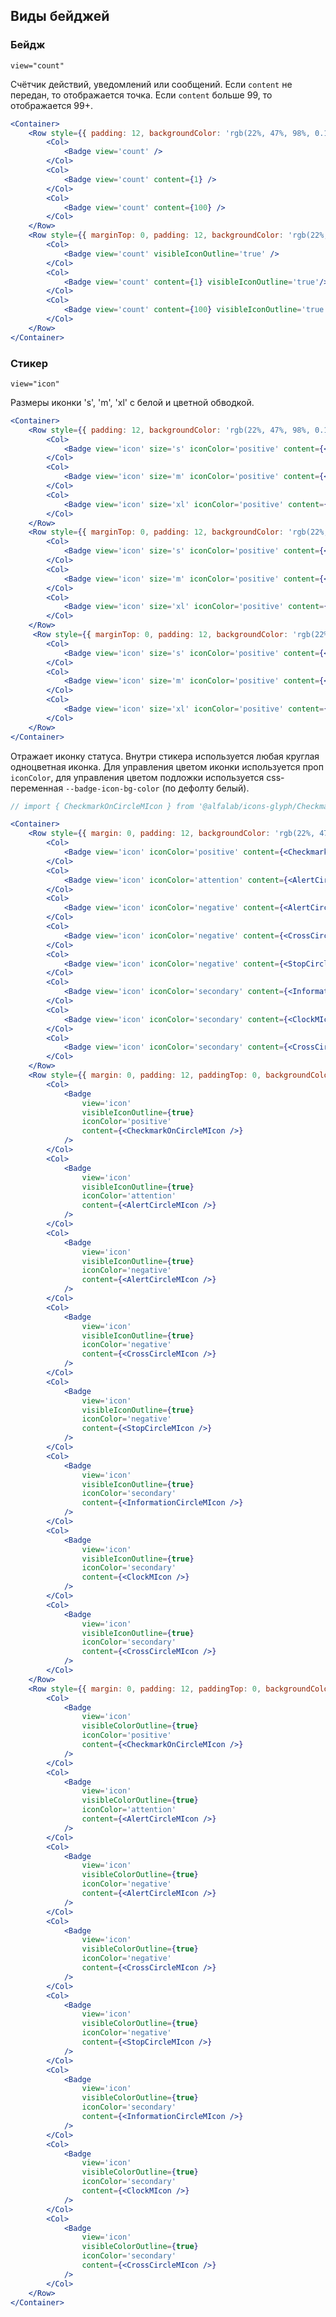 ## Виды бейджей

### Бейдж

`view="count"`

Счётчик действий, уведомлений или сообщений. Если `content` не передан, то отображается точка.
Если `content` больше 99, то отображается 99+.

```jsx live
<Container>
    <Row style={{ padding: 12, backgroundColor: 'rgb(22%, 47%, 98%, 0.1)', borderRadius: '16px 16px 0 0 ' }}>
        <Col>
            <Badge view='count' />
        </Col>
        <Col>
            <Badge view='count' content={1} />
        </Col>
        <Col>
            <Badge view='count' content={100} />
        </Col>
    </Row>
    <Row style={{ marginTop: 0, padding: 12, backgroundColor: 'rgb(22%, 47%, 98%, 0.1)', borderRadius: '0 0 16px 16px'}}>
        <Col>
            <Badge view='count' visibleIconOutline='true' />
        </Col>
        <Col>
            <Badge view='count' content={1} visibleIconOutline='true'/>
        </Col>
        <Col>
            <Badge view='count' content={100} visibleIconOutline='true'/>
        </Col>
    </Row>
</Container>
```

### Стикер

`view="icon"`

Размеры иконки 's', 'm', 'xl' с белой и цветной обводкой.

```jsx live
<Container>
    <Row style={{ padding: 12, backgroundColor: 'rgb(22%, 47%, 98%, 0.1)', borderRadius: '16px 16px 0 0 '  }}>
        <Col>
            <Badge view='icon' size='s' iconColor='positive' content={<CheckmarkOnCircleMIcon />} />
        </Col>
        <Col>
            <Badge view='icon' size='m' iconColor='positive' content={<CheckmarkOnCircleMIcon />} />
        </Col>
        <Col>
            <Badge view='icon' size='xl' iconColor='positive' content={<CheckmarkOnCircleMIcon />} />
        </Col>
    </Row>
    <Row style={{ marginTop: 0, padding: 12, backgroundColor: 'rgb(22%, 47%, 98%, 0.1)' }}>
        <Col>
            <Badge view='icon' size='s' iconColor='positive' content={<CheckmarkOnCircleMIcon />} visibleIconOutline='true' />
        </Col>
        <Col>
            <Badge view='icon' size='m' iconColor='positive' content={<CheckmarkOnCircleMIcon />} visibleIconOutline='true'/>
        </Col>
        <Col>
            <Badge view='icon' size='xl' iconColor='positive' content={<CheckmarkOnCircleMIcon />} visibleIconOutline='true'/>
        </Col>
    </Row>
     <Row style={{ marginTop: 0, padding: 12, backgroundColor: 'rgb(22%, 47%, 98%, 0.1)', borderRadius: '0 0 16px 16px '  }}>
        <Col>
            <Badge view='icon' size='s' iconColor='positive' content={<CheckmarkOnCircleMIcon />} visibleColorOutline='true' />
        </Col>
        <Col>
            <Badge view='icon' size='m' iconColor='positive' content={<CheckmarkOnCircleMIcon />} visibleColorOutline='true'/>
        </Col>
        <Col>
            <Badge view='icon' size='xl' iconColor='positive' content={<CheckmarkOnCircleMIcon />} visibleColorOutline='true'/>
        </Col>
    </Row>
</Container>
```

Отражает иконку статуса. Внутри стикера используется любая круглая одноцветная иконка.
Для управления цветом иконки используется проп `iconColor`, для управления цветом подложки используется css-переменная
`--badge-icon-bg-color` (по дефолту белый).

```jsx live
// import { CheckmarkOnCircleMIcon } from '@alfalab/icons-glyph/CheckmarkOnCircleMIcon';

<Container>
    <Row style={{ margin: 0, padding: 12, backgroundColor: 'rgb(22%, 47%, 98%, 0.1)', borderRadius: '16px 16px 0 0 ' }}>
        <Col>
            <Badge view='icon' iconColor='positive' content={<CheckmarkOnCircleMIcon />} />
        </Col>
        <Col>
            <Badge view='icon' iconColor='attention' content={<AlertCircleMIcon />} />
        </Col>
        <Col>
            <Badge view='icon' iconColor='negative' content={<AlertCircleMIcon />} />
        </Col>
        <Col>
            <Badge view='icon' iconColor='negative' content={<CrossCircleMIcon />} />
        </Col>
        <Col>
            <Badge view='icon' iconColor='negative' content={<StopCircleMIcon />} />
        </Col>
        <Col>
            <Badge view='icon' iconColor='secondary' content={<InformationCircleMIcon />} />
        </Col>
        <Col>
            <Badge view='icon' iconColor='secondary' content={<ClockMIcon />} />
        </Col>
        <Col>
            <Badge view='icon' iconColor='secondary' content={<CrossCircleMIcon />} />
        </Col>
    </Row>
    <Row style={{ margin: 0, padding: 12, paddingTop: 0, backgroundColor: 'rgb(22%, 47%, 98%, 0.1)' }}>
        <Col>
            <Badge
                view='icon'
                visibleIconOutline={true}
                iconColor='positive'
                content={<CheckmarkOnCircleMIcon />}
            />
        </Col>
        <Col>
            <Badge
                view='icon'
                visibleIconOutline={true}
                iconColor='attention'
                content={<AlertCircleMIcon />}
            />
        </Col>
        <Col>
            <Badge
                view='icon'
                visibleIconOutline={true}
                iconColor='negative'
                content={<AlertCircleMIcon />}
            />
        </Col>
        <Col>
            <Badge
                view='icon'
                visibleIconOutline={true}
                iconColor='negative'
                content={<CrossCircleMIcon />}
            />
        </Col>
        <Col>
            <Badge
                view='icon'
                visibleIconOutline={true}
                iconColor='negative'
                content={<StopCircleMIcon />}
            />
        </Col>
        <Col>
            <Badge
                view='icon'
                visibleIconOutline={true}
                iconColor='secondary'
                content={<InformationCircleMIcon />}
            />
        </Col>
        <Col>
            <Badge
                view='icon'
                visibleIconOutline={true}
                iconColor='secondary'
                content={<ClockMIcon />}
            />
        </Col>
        <Col>
            <Badge
                view='icon'
                visibleIconOutline={true}
                iconColor='secondary'
                content={<CrossCircleMIcon />}
            />
        </Col>
    </Row>
    <Row style={{ margin: 0, padding: 12, paddingTop: 0, backgroundColor: 'rgb(22%, 47%, 98%, 0.1)', borderRadius: '0 0 16px 16px ' }}>
        <Col>
            <Badge
                view='icon'
                visibleColorOutline={true}
                iconColor='positive'
                content={<CheckmarkOnCircleMIcon />}
            />
        </Col>
        <Col>
            <Badge
                view='icon'
                visibleColorOutline={true}
                iconColor='attention'
                content={<AlertCircleMIcon />}
            />
        </Col>
        <Col>
            <Badge
                view='icon'
                visibleColorOutline={true}
                iconColor='negative'
                content={<AlertCircleMIcon />}
            />
        </Col>
        <Col>
            <Badge
                view='icon'
                visibleColorOutline={true}
                iconColor='negative'
                content={<CrossCircleMIcon />}
            />
        </Col>
        <Col>
            <Badge
                view='icon'
                visibleColorOutline={true}
                iconColor='negative'
                content={<StopCircleMIcon />}
            />
        </Col>
        <Col>
            <Badge
                view='icon'
                visibleColorOutline={true}
                iconColor='secondary'
                content={<InformationCircleMIcon />}
            />
        </Col>
        <Col>
            <Badge
                view='icon'
                visibleColorOutline={true}
                iconColor='secondary'
                content={<ClockMIcon />}
            />
        </Col>
        <Col>
            <Badge
                view='icon'
                visibleColorOutline={true}
                iconColor='secondary'
                content={<CrossCircleMIcon />}
            />
        </Col>
    </Row>
</Container>
```
